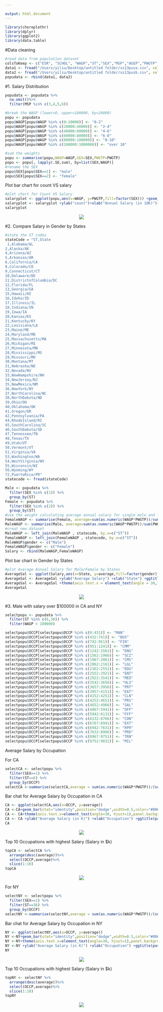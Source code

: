 ```yaml
---

output: html_document
---
```


```r
library(choroplethr)
library(dplyr)
library(ggplot2)
library(data.table)

```

#Data cleaning
```r
#read data from population dataset
colsToKeep <- c("ESR", "SCHOL", "WAGP","ST","SEX","MSP","AGEP","PWGTP","OCCP")
data1 <- fread("/Users/yiliu/Desktop/untitled folder/ss13pusa.csv", select=colsToKeep )
data2 <- fread("/Users/yiliu/Desktop/untitled folder/ss13pusb.csv", select=colsToKeep )
popudata <- rbind(data1, data2)
```

#1. Salary Distribution
```r
popudata <- popudata %>%
  na.omit()%>%
  filter(MSP %in% c(3,4,5,6))
```

```r
#break the WAGP (lower=0, upper=100000, by=20000)
popu <- popudata
popu$WAGP[popu$WAGP %in% c(0:20000)] <- "0-2"
popu$WAGP[popu$WAGP %in% c(20000:40000)] <- "2-4"
popu$WAGP[popu$WAGP %in% c(40000:60000)] <- "4-6"
popu$WAGP[popu$WAGP %in% c(60000:80000)] <- "6-8"
popu$WAGP[popu$WAGP %in% c(80000:100000)] <- "8-10"
popu$WAGP[popu$WAGP %in% c(100000:1000000)] <- "over 10"
```

```r
#sum the weights
popu <- summarise(popu,WAGP=WAGP,SEX=SEX,PWGTP=PWGTP)
popu <- popu[, lapply(.SD,sum), by=list(SEX,WAGP)]
#rename the SEX
popu$SEX[popu$SEX==1] <- "male"
popu$SEX[popu$SEX==2] <- "female"
```
Plot bar chart for count VS salary
```r
#plot chart for Count VS Salary
salaryplot <- ggplot(popu,aes(x=WAGP, y=PWGTP,fill=factor(SEX))) +geom_bar(stat="identity",position="dodge")
salaryplot <- salaryplot +ylab("count")+xlab("Annual Salary (in 10K)")+ggtitle("Salary for Single")
salaryplot
```
<p align="center"><img src="figs/Yi Liu/SalaryDistn.png" ></p>

#2. Compare Salary in Gender by States

```r
#state the ST codes
stateCode = "ST,State
 1,Alabama/AL
2,Alaska/AK
4,Arizona/AZ
5,Arkansas/AR
6,California/CA
8,Colorado/CO
9,Connecticut/CT
10,Delaware/DE
11,DistrictofColumbia/DC
12,Florida/FL
13,Georgia/GA
15,Hawaii/HI
16,Idaho/ID
17,Illinois/IL
18,Indiana/IN
19,Iowa/IA
20,Kansas/KS
21,Kentucky/KY
22,Louisiana/LA
23,Maine/ME
24,Maryland/MD
25,Massachusetts/MA
26,Michigan/MI
27,Minnesota/MN
28,Mississippi/MS
29,Missouri/MO
30,Montana/MT
31,Nebraska/NE
32,Nevada/NV
33,NewHampshire/NH
34,NewJersey/NJ
35,NewMexico/NM
36,NewYork/NY
37,NorthCarolina/NC
38,NorthDakota/ND
39,Ohio/OH
40,Oklahoma/OK
41,Oregon/OR
42,Pennsylvania/PA
44,RhodeIsland/RI
45,SouthCarolina/SC
46,SouthDakota/SD
47,Tennessee/TN
48,Texas/TX
49,Utah/UT
50,Vermont/VT
51,Virginia/VA
53,Washington/WA
54,WestVirginia/WV
55,Wisconsin/WI
56,Wyoming/WY
72,PuertoRico/PR"
statecode <- fread(stateCode)
```

```r
Male <- popudata %>%
  filter(SEX %in% c(1)) %>%
  group_by(ST)
Female <- popudata %>%
  filter(SEX %in% c(2)) %>%
  group_by(ST)
#use the weight calculating average annual salary for single male and female
FemaleWAGP <- summarise(Female, average=sum(as.numeric(WAGP*PWGTP))/sum(PWGTP))
MaleWAGP <- summarise(Male, average=sum(as.numeric(WAGP*PWGTP))/sum(PWGTP))
#creat new dataset
MaleWAGP <- left_join(MaleWAGP , statecode, by.x=c("ST"))
FemaleWAGP <- left_join(FemaleWAGP , statecode, by.x=c("ST"))
MaleWAGP$gender <- c("Male")
FemaleWAGP$gender <- c("Female")
Salary <- rbind(MaleWAGP,FemaleWAGP)
```
Plot bar chart in Gender by States
```r
#plot Average Annual Salary for Male/Female by States
AverageSal <- ggplot(Salary,aes(x=State, y=average,fill=factor(gender)))+geom_bar(stat="identity",position="dodge")
AverageSal <- AverageSal +ylab("Average Salary") +xlab("State") +ggtitle(paste("Average Salary by State")) 
AverageSal <- AverageSal +theme(axis.text.x = element_text(angle = 30, hjust = 1),panel.background = element_rect(fill = 'white' ))
AverageSal
```


<p align="center"><img src="figs/Yi Liu/AvebyST.png" ></p>

#3. Male with salary over $100000 in CA and NY

```r
selectpopu <- popudata %>%
  filter(ST %in% c(6,36)) %>%
  filter(WAGP > 100000)
```

```r
selectpopu$OCCP[selectpopu$OCCP %in% c(0:431)] <- "MAN"
selectpopu$OCCP[selectpopu$OCCP %in% c(432:741)] <- "BUS"
selectpopu$OCCP[selectpopu$OCCP %in% c(742:951)] <- "FIN"
selectpopu$OCCP[selectpopu$OCCP %in% c(951:1241)] <- "CMM"
selectpopu$OCCP[selectpopu$OCCP %in% c(1242:1561)] <- "ENG"
selectpopu$OCCP[selectpopu$OCCP %in% c(1562:1966)] <- "SCI"
selectpopu$OCCP[selectpopu$OCCP %in% c(1967:2061)] <- "CMS"
selectpopu$OCCP[selectpopu$OCCP %in% c(2062:2161)] <- "LGL"
selectpopu$OCCP[selectpopu$OCCP %in% c(2162:2551)] <- "EDU"
selectpopu$OCCP[selectpopu$OCCP %in% c(2552:2921)] <- "ENT"
selectpopu$OCCP[selectpopu$OCCP %in% c(2922:3541)] <- "MED"
selectpopu$OCCP[selectpopu$OCCP %in% c(3542:3656)] <- "HLS"
selectpopu$OCCP[selectpopu$OCCP %in% c(3657:3956)] <- "PRT"
selectpopu$OCCP[selectpopu$OCCP %in% c(3957:4151)] <- "EAT"
selectpopu$OCCP[selectpopu$OCCP %in% c(4152:4251)] <- "CLN"
selectpopu$OCCP[selectpopu$OCCP %in% c(4252:4651)] <- "PRS"
selectpopu$OCCP[selectpopu$OCCP %in% c(4652:4966)] <- "SAL"
selectpopu$OCCP[selectpopu$OCCP %in% c(4967:5941)] <- "OFF"
selectpopu$OCCP[selectpopu$OCCP %in% c(5942:6131)] <- "FFF"
selectpopu$OCCP[selectpopu$OCCP %in% c(6132:6766)] <- "CON"
selectpopu$OCCP[selectpopu$OCCP %in% c(6767:6941)] <- "EXT"
selectpopu$OCCP[selectpopu$OCCP %in% c(6942:7631)] <- "RPR"
selectpopu$OCCP[selectpopu$OCCP %in% c(7632:8966)] <- "PRD"
selectpopu$OCCP[selectpopu$OCCP %in% c(8967:9751)] <- "TRN"
selectpopu$OCCP[selectpopu$OCCP %in% c(9752:9831)] <- "MIL"

```

Average Salary by Occupation

For CA
```r
selectCA <- selectpopu %>%
  filter(SEX==1) %>%
  filter(ST==6) %>%
  group_by(OCCP)
selectCA <-summarise(selectCA,average = sum(as.numeric(WAGP*PWGTP))/(sum(PWGTP)*1000))
```
Bar chat for Average Salary by Occupation in CA
```r
CA <- ggplot(selectCA,aes(x=OCCP, y=average))
CA <-CA+geom_bar(stat="identity",position="dodge",width=0.5,color="#0066CC",fill="#0066CC")
CA <- CA+theme(axis.text.x=element_text(angle=30, hjust=1),panel.background=element_rect(fill = 'white' ))
CA <- CA +ylab("Average Salary (in K)") +xlab("Occupation") +ggtitle(paste("Average Salary by Occupation in CA")) 
CA
```
<p align="center"><img src="figs/Yi Liu/CA.png" ></p>
Top 10 Occupations with highest Salary (Salary in $k)
```r
topCA <- selectCA %>%
  arrange(desc(average))%>%
  select(OCCP,average)%>%
  slice(1:10)
topCA
```
<p align="center"><img src="figs/Yi Liu/CA10.png" ></p>

For NY
```r
selectNY <- selectpopu %>%
  filter(SEX==1) %>%
  filter(ST==36) %>%
  group_by(OCCP)
selectNY <-summarise(selectNY,average = sum(as.numeric(WAGP*PWGTP))/(sum(PWGTP)*1000))
```
Bar chat for Average Salary by Occupation in NY
```r
NY <- ggplot(selectNY,aes(x=OCCP, y=average))
NY <-NY+geom_bar(stat="identity",position="dodge",width=0.5,color="#0066CC",fill="#0066CC")
NY <-NY+theme(axis.text.x=element_text(angle=30, hjust=1),panel.background=element_rect(fill = 'white' ))
NY <-NY +ylab("Average Salary (in K)") +xlab("Occupation") +ggtitle(paste("Average Salary by Occupation in NY")) 
NY
```
<p align="center"><img src="figs/Yi Liu/NY.png" ></p>
Top 10 Occupations with highest Salary (Salary in $k)
```r
topNY <- selectNY %>%
  arrange(desc(average))%>%
  select(OCCP,average)%>%
  slice(1:10)
topNY
```
<p align="center"><img src="figs/Yi Liu/NY10.png" ></p>
